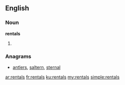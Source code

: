 ==English==

===Noun===
'''rentals'''

# {{plural of|[[rental]]}}

===Anagrams===
* [[antlers#English|antlers]], [[saltern#English|saltern]], [[sternal#English|sternal]]

[[ar:rentals]]
[[fr:rentals]]
[[ku:rentals]]
[[my:rentals]]
[[simple:rentals]]
